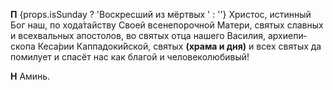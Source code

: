 **П** {props.isSunday ? 'Воскресший из мёртвых ' : ''}
Христос, истинный Бог наш, по хода́тайству Своей всенепорочной Ма­тери, свя­тых слав­ных и все­хваль­ных апосто­лов, во святых от­ца нашего Василия, архи­епи­скопа Кеса́рии Каппадоки́й­ской, святых **(храма и дня)** и всех свя­тых да помилует и спасёт нас как благой и человеколюбивый!

**Н** Аминь.
